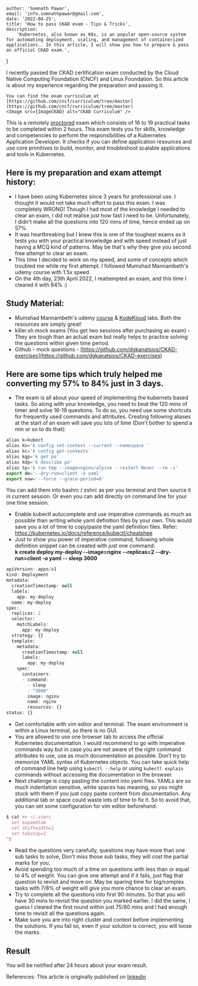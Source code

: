 
    author: 'Somnath Pawar',
    email: 'info.somnathpawar@gmail.com',
    date: '2022-04-25',
    title: 'How to pass CKAD exam - Tips & Tricks',
    description:
        'Kubernetes, also known as K8s, is an popular open-source system for automating deployment, scaling, and management of containerized applications.. In this article, I will show you how to prepare & pass an official CKAD exam.',
}


I recently passed the CKAD certification exam conducted by the Cloud Native Computing Foundation (CNCF) and Linux Foundation. So this article is about my experience regarding the preparation and passing it.

    You can find the exam curriculum at [https://github.com/cncf/curriculum/tree/master](https://github.com/cncf/curriculum/tree/master)
    <Image src={ImageCKAD} alt="CKAD Curriculum" />

This is a remotely [proctored](https://www.onlineexambuilder.com/knowledge-center/exam-knowledge-center/proctored-exam-meaning/item12515) exam which consists of 16 to 19 practical tasks to be completed within 2 hours.
This exam tests you for skills, knowledge and competencies to perform the responsibilities of a Kubernetes Application Developer. It checks if you can define application resources and use core primitives to build, monitor, and troubleshoot scalable applications and tools in Kubernetes.

## Here is my preparation and exam attempt history:
- I have been using Kubernetes since 3 years for professional use. I thought it would not take much effort to pass this exam. I was completely WRONG! Though I had most of the knowledge I needed to clear an exam, I did not realise just how fast I need to be. Unfortunately, I didn't make all the questions into 120 mins of time, hence ended up on 57%.
- It was heartbreaking but I knew this is one of the toughest exams as it tests you with your practical knowledge and with speed instead of just having a MCQ kind of patterns. May be that's why they give you second free attempt to clear an exam.
- This time I decided to work on my speed, and some of concepts which troubled me while my first attempt. I followed Mumshad Mannambeth's udemy course with 1.5x speed.
- On the 4th day, 23th April 2022, I reattempted an exam, and this time I cleared it with 84% :)

## Study Material:
- Mumshad Mannambeth's udemy [course](https://www.udemy.com/course/certified-kubernetes-application-developer/) & [KodeKloud](https://kodeKloud.com) labs. Both the resources are simply great!
- killer.sh mock exams (You get two sessions after purchasing an exam) - They are tough than an actual exam but really helps to practice solving the questions within given time period.
- Github - mock questions - [https://github.com/dgkanatsios/CKAD-exercises](https://github.com/dgkanatsios/CKAD-exercises)

## Here are some tips which truly helped me converting my 57% to 84% just in 3 days.
- The exam is all about your speed of implementing the kubernets based tasks. So along with your knowledge, you need to beat the 120 mins of timer and solve 16-19 questions. To do so, you need use some shortcuts for frequently used commands and attributes. Creating following aliases at the start of an exam will save you lots of time (Don't bother to spend a min or so to do that):
```js
alias k=kubect
alias kn='k config set-context --current --namespace '
alias kc='k config get-contexts'
alias kgp='k get po'
alias kdp='k describe po'
alias tp='k run tmp --image=nginx/alpine --restart Never --rm -i'
export do='--dry-run=client -o yaml'
export now='--force --grace-period=0'
```
You can add them into bashrc / zshrc as per you terminal and then source it in current session. Or even you can add directly on command line for your one time session.
- Enable kubectl autocomplete and use imperative commands as much as possible than writing whole yaml definition files by your own. This would save you a lot of time to copy/paste the yaml definition files. Refer: https://kubernetes.io/docs/reference/kubectl/cheatshee
- Just to show you power of imperative command, following whole definition snippet can be created with just one command: <br/>
  <b>k create deploy my-deploy --image=nginx --replicas=2 --dry-run=client -o yaml -- sleep 3600</b>
```js
apiVersion: apps/v1
kind: Deployment
metadata:
  creationTimestamp: null
  labels:
    app: my-deploy
  name: my-deploy
spec:
  replicas: 2
  selector:
    matchLabels:
      app: my-deploy
  strategy: {}
  template:
    metadata:
      creationTimestamp: null
      labels:
        app: my-deploy
    spec:
      containers:
      - command:
        - sleep
        - "3600"
        image: nginx
        name: nginx
        resources: {}
status: {}
```
- Get comfortable with vim editor and terminal. The exam environment is within a Linux terminal, so there is no GUI.
- You are allowed to use one browser tab to access the official Kubernetes documentation. I would recommend to go with imperative commands way but in case you are not aware of the right command attributes to use, use as much documentation as possible. Don’t try to memorize YAML syntax of Kubernetes objects. You can take quick help of command line help using `kubectl --help` or using `kubectl explain` commands without accessing the documentation in the browser.
- Next challenge is copy pasting the content into yaml files. YAMLs are so much indentation sensitive, white spaces has meaning, so you might stuck with them if you just copy paste content from documentation. Any additional tab or space could waste lots of time to fix it. So to avoid that, you can set some configuration for vim editor beforehand.
```js
$ cat >> ~/.vimrc
  set expandtab
  set shiftwidth=2
  set tabstop=2
^D
```
- Read the questions very carefully, questions may have more than one sub tasks to solve, Don't miss those sub tasks, they will cost the partial marks for you.
- Avoid spending too much of a time on questions with less than or equal to 4% of weight. You can give one attempt and if it fails, just flag that question to revisit and move on. May be sparing time for big/complex tasks with 7/8% of weight will give you more chance to clear an exam.
- Try to complete all the questions into first 90 minutes. So that you will have 30 mins to revisit the question you marked earlier. I did the same, I guess I cleared the first round within just 75/80 mins and I had enough time to revisit all the questions again.
- Make sure you are into right cluster and context before implementing the solutions. If you fail so, even if your solution is correct, you will loose the marks.

## Result
You will be notified after 24 hours about your exam result.

References: This article is originally published on [linkedin](https://www.linkedin.com/pulse/how-pass-ckad-exam-tips-tricks-somnath-pawar/)

